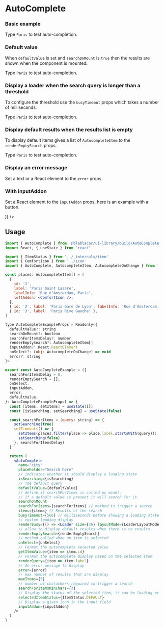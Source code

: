 

<Meta title="Forms|AutoComplete" />

# **AutoComplete**

### Basic example

<Preview>
  <Story name="Default">
    <BaseSection>
      <p>
        Type <code>Paris</code> to test auto-completion.
      </p>
      <AutoCompleteExample />
    </BaseSection>
  </Story>
</Preview>

### Default value
When `defaultValue` is set and `searchOnMount` is `true` then the results are shown when the component is mounted.
<Preview>
  <Story name="Default value">
    <BaseSection>
      <p>
        Type <code>Paris</code> to test auto-completion.
      </p>
      <AutoCompleteExample defaultValue="Paris" />
    </BaseSection>
  </Story>
</Preview>

### Display a loader when the search query is longer than a threshold
To configure the threshold use the `busyTimeout` props which takes a number of milliseconds.

<Preview>
  <Story name="With busy state">
    <BaseSection>
      <p>
        Type <code>Paris</code> to test auto-completion.
      </p>
      <AutoCompleteExample searchForItemsDelay={1500} />
    </BaseSection>
  </Story>
</Preview>

### Display default results when the results list is empty
To display default items gives a list of `AutocompleteItem` to the `renderEmptySearch` props.

<Preview>
  <Story name="With empty search">
    <BaseSection>
      <p>
        Type <code>Paris</code> to test auto-completion.
      </p>
      <AutoCompleteExample
        renderEmptySearch={[
          { id: '1', label: 'Get my location', labelInfo: '' },
          { id: '2', label: 'Favorite address', labelInfo: '' },
        ]}
      />
    </BaseSection>
  </Story>
</Preview>

### Display an error message
Set a text or a React element to the `error` props.

<Preview>
  <Story name="With errors">
    <BaseSection>
      <AutoCompleteExample defaultValue="Parix" error="Oups something went wrong" />
    </BaseSection>
  </Story>
</Preview>

### With inputAddon
Set a React element to the `inputAddon` props, here is an example with a button.

<Preview>
  <Story name="With inputAddon">
    <BaseSection>
      <AutoCompleteExample inputAddon={(
        <Button
          status={ButtonStatus.UNSTYLED}
          isBubble
          tabIndex="-1"
          aria-hidden="true"
        >
          <SearchIcon size="18" />
        </Button>
      )}
      />
    </BaseSection>
  </Story>
</Preview>

## Usage

```jsx
import { AutoComplete } from '@blablacar/ui-library/build/AutoComplete'
import React, { useState } from 'react'

import { ItemStatus } from '../_internals/item'
import { ComfortIcon } from '../icon'
import { AutoComplete, AutocompleteItem, AutocompleteOnChange } from './AutoComplete'

const places: AutocompleteItem[] = [
  {
    id: '1',
    label: 'Paris Saint Lazare',
    labelInfo: 'Rue d’Amsterdam, Paris',
    leftAddon: <ComfortIcon />,
  },
  { id: '2', label: 'Paris Gare de Lyon', labelInfo: 'Rue d’Amsterdam, Paris' },
  { id: '3', label: 'Paris Rive Gauche' },
]

type AutoCompleteExampleProps = Readonly<{
  defaultValue?: string
  searchOnMount?: boolean
  searchForItemsDelay?: number
  renderEmptySearch?: AutocompleteItem[]
  inputAddon?: React.ReactElement
  onSelect?: (obj: AutocompleteOnChange) => void
  error?: string
}>

export const AutoCompleteExample = ({
  searchForItemsDelay = 0,
  renderEmptySearch = [],
  onSelect,
  inputAddon,
  error,
  defaultValue,
}: AutoCompleteExampleProps) => {
  const [items, setItems] = useState([])
  const [isSearching, setSearching] = useState(false)

  const searchForItems = (query: string) => {
    setSearching(true)
    setTimeout(() => {
      setItems(places.filter(place => place.label.startsWith(query)))
      setSearching(false)
    }, searchForItemsDelay)
  }

  return (
    <AutoComplete
      name="city"
      placeholder="Search here"
      // indicates whether it should display a loading state
      isSearching={isSearching}
      // The default query
      defaultValue={defaultValue}
      // define if searchForItems is called on mount.
      // If a default value is present it will search for it.
      searchOnMount
      searchForItems={searchForItems} // method to trigger a search
      items={items} // Results of the search
      busyTimeout={500} // milliseconds before showing a loading state
      // custom loading display
      renderBusy={() => <Loader size={36} layoutMode={LoaderLayoutMode.INLINE} />}
      // allow to display default results when there is no results.
      renderEmptySearch={renderEmptySearch}
      // method called when an item is selected
      onSelect={onSelect}
      // Format the autocomplete selected value
      getItemValue={item => item.id}
      // Format the autocomplete display based on the selected item
      renderQuery={item => item.label}
      // An error message to display
      error={error}
      // max number of results that are display
      maxItems={5}
      // number of charachers required to trigger a search
      searchForItemsMinChars={3}
      // Display the status of the selected item, it can be loading or check
      selectedItemStatus={ItemStatus.DEFAULT}
      // Display a given icon in the input field
      inputAddon={inputAddon}
    />
  )
}
```

<Props of={AutoComplete} />

